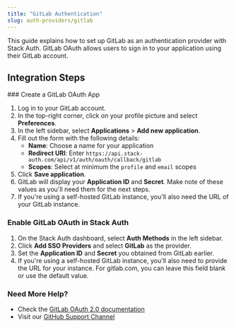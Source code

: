 ```yaml
---
title: "GitLab Authentication"
slug: auth-providers/gitlab
---
```


This guide explains how to set up GitLab as an authentication provider with Stack Auth. GitLab OAuth allows users to sign in to your application using their GitLab account.


## Integration Steps

<Steps>
  ### Create a GitLab OAuth App
  
  1. Log in to your GitLab account.
  2. In the top-right corner, click on your profile picture and select **Preferences**.
  3. In the left sidebar, select **Applications** > **Add new application**.
  4. Fill out the form with the following details:
     - **Name**: Choose a name for your application
     - **Redirect URI**: Enter `https://api.stack-auth.com/api/v1/auth/oauth/callback/gitlab`
     - **Scopes**: Select at minimum the `profile` and `email` scopes
  5. Click **Save application**.
  6. GitLab will display your **Application ID** and **Secret**. Make note of these values as you'll need them for the next steps.
  7. If you're using a self-hosted GitLab instance, you'll also need the URL of your GitLab instance.
  
  ### Enable GitLab OAuth in Stack Auth
  
  1. On the Stack Auth dashboard, select **Auth Methods** in the left sidebar.
  2. Click **Add SSO Providers** and select **GitLab** as the provider.
  3. Set the **Application ID** and **Secret** you obtained from GitLab earlier.
  4. If you're using a self-hosted GitLab instance, you'll also need to provide the URL for your instance. For gitlab.com, you can leave this field blank or use the default value.
</Steps>

### Need More Help?

- Check the [GitLab OAuth 2.0 documentation](https://docs.gitlab.com/ee/api/oauth2.html)
- Visit our [GitHub Support Channel](https://github.stack-auth.com)
